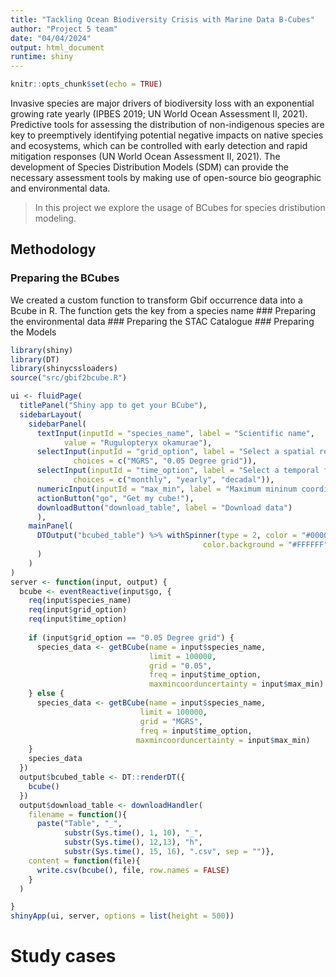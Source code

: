 ```yaml
---
title: "Tackling Ocean Biodiversity Crisis with Marine Data B-Cubes"
author: "Project 5 team"
date: "04/04/2024"
output: html_document
runtime: shiny
---
```


```r
knitr::opts_chunk$set(echo = TRUE)
```

Invasive species are major drivers of biodiversity loss with an exponential growing rate yearly (IPBES 2019; UN World Ocean Assessment II, 2021). Predictive tools for assessing the distribution of non-indigenous species are key to preemptively identifying potential negative impacts on native species and ecosystems, which can be controlled with early detection and rapid mitigation responses (UN World Ocean Assessment II, 2021). The development of Species Distribution Models (SDM) can provide the necessary assessment tools by making use of open-source bio geographic and environmental data.

> In this project we explore the usage of BCubes for species dristibution modeling.

## Methodology
### Preparing the BCubes
We created a custom function to transform Gbif occurrence data into a Bcube in R. The function gets the key from a species name
### Preparing the environmental data
### Preparing the STAC Catalogue
### Preparing the Models


``` r
library(shiny)
library(DT)
library(shinycssloaders)
source("src/gbif2bcube.R")
```
```r
ui <- fluidPage(
  titlePanel("Shiny app to get your BCube"),
  sidebarLayout(
    sidebarPanel(
      textInput(inputId = "species_name", label = "Scientific name", 
            value = "Rugulopteryx okamurae"),
      selectInput(inputId = "grid_option", label = "Select a spatial reference grid",
              choices = c("MGRS", "0.05 Degree grid")),
      selectInput(inputId = "time_option", label = "Select a temporal frequency",
              choices = c("monthly", "yearly", "decadal")),
      numericInput(inputId = "max_min", label = "Maximum mininum coordinate uncertainty", value = NA),
      actionButton("go", "Get my cube!"),
      downloadButton("download_table", label = "Download data")
      ),
    mainPanel(
      DTOutput("bcubed_table") %>% withSpinner(type = 2, color = "#0000FF",
                                           color.background = "#FFFFFF")
      )
    )
)
server <- function(input, output) {
  bcube <- eventReactive(input$go, {
    req(input$species_name)
    req(input$grid_option)
    req(input$time_option)
    
    if (input$grid_option == "0.05 Degree grid") {
      species_data <- getBCube(name = input$species_name,
                               limit = 100000,
                               grid = "0.05",
                               freq = input$time_option, 
                               maxmincoorduncertainty = input$max_min)
    } else {
      species_data <- getBCube(name = input$species_name, 
                             limit = 100000,
                             grid = "MGRS",
                             freq = input$time_option, 
                            maxmincoorduncertainty = input$max_min)
    }
    species_data
  })
  output$bcubed_table <- DT::renderDT({
    bcube()
  })
  output$download_table <- downloadHandler(
    filename = function(){
      paste("Table", "_", 
            substr(Sys.time(), 1, 10), "_", 
            substr(Sys.time(), 12,13), "h", 
            substr(Sys.time(), 15, 16), ".csv", sep = "")},
    content = function(file){
      write.csv(bcube(), file, row.names = FALSE)
    }
  )

}
shinyApp(ui, server, options = list(height = 500))
```

# Study cases






